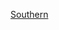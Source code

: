 {{Navbox
| name = 南區球員名單
| titlestyle = background:red ; color:white ; border:2px solid #154b93
| title = [[南區足球會|<span style="color:white;">冠忠南區</span>]] - 一隊球員及職員名單
| bodyclass = hlist hlist-pipe
| state = collapsed
| groupstyle = background:red ; color:white ; border:2px solid #154b93
| group2 = 教練團
| list2 = '''主教練''' {{flagicon|PAK}} [[施特·列文|列文]] - '''助理教練''' [[劉華傑]] - '''助理教練''' [[羅拔圖·法朗沙|比圖]] - '''體能教練''' 何景熙 - '''體能教練''' [[夏恩·史必|史必]] - '''守門員教練''' [[范俊業]] - '''隊醫''' 蔡美達 - '''技術總監''' [[鄭兆聰]]
| group3 = 參賽球員
| list3 = {{Navbox|child
 | groupstyle = background:red ; color:white ; border:2px solid #154b93
 | group1 = 守門員
 | list1 = '''1''' 蔡子濤 - '''25''' [[伍瑋謙]] - '''29''' [[謝德謙]] [[File:Captain sports.svg|17px|隊長]] 
 | group2 = 後衛
 | list2 = '''3''' [[夏恩·史必|史必]] - {{flagicon|JPN}}  '''4''' [[川瀨浩太]] - '''5''' {{flagicon|BRA}} [[杜度·格連|杜度]] - '''6''' {{flagicon|PAK}} [[施特·列文|列文]] -  '''16''' [[翟廷峯]] - '''18''' [[積施利]] - '''19''' 史提芬 - '''25''' 伍啟睿 - '''34''' [[陳港斌]] - '''36''' {{flagicon|BRA}} [[盧斯安奴·施華|盧斯安奴]] 
 | group3 = 中場
 | list3 = '''8''' [[唐道碧]] - '''10''' [[鄭展龍]] - '''22''' [[鄭進泓]] - '''23''' [[劉家銘]] - '''24''' [[鞠盈智]] - '''26''' [[陳凱柏]] 
 | group4 = 前鋒
 | list4 = '''7''' {{flagicon|JPN}} [[佐佐木周]] - '''11''' {{flagicon|BRA}} [[史提芬·彭利拿]] - '''14''' [[夏志明]] - '''21''' [[簡嘉亨]] - '''27''' [[蘇荻安]] 
 }}
| group4 = 冬季加盟球員
| list4 
| group5 = 外借球員
| list5 = 
| belowstyle = background:red ; color:white ; border:2px solid #154b93
| below    = 參見：[[Template:香港超級聯賽|<span style="color:white;">香港超級聯賽模板</span>]]
}}<noinclude>[[Category:香港足球球隊名單模板|Southern]]
</noinclude>